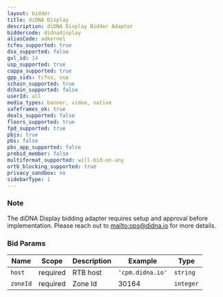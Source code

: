```yaml
---
layout: bidder
title: diDNA Display
description: diDNA Display Bidder Adaptor
biddercode: didnadisplay
aliasCode: adkernel
tcfeu_supported: true
dsa_supported: false
gvl_id: 14
usp_supported: true
coppa_supported: true
gpp_sids: tcfeu, usp
schain_supported: true
dchain_supported: false
userId: all
media_types: banner, video, native
safeframes_ok: true
deals_supported: false
floors_supported: true
fpd_supported: true
pbjs: true
pbs: false
pbs_app_supported: false
prebid_member: false
multiformat_supported: will-bid-on-any
ortb_blocking_supported: true
privacy_sandbox: no
sidebarType: 1
---
```


### Note

The diDNA Display bidding adapter requires setup and approval before implementation. Please reach out to [mailto:ops@didna.io](ops@didna.io) for more details.

### Bid Params


| Name     | Scope    | Description           | Example                   | Type     |
|----------|----------|-----------------------|---------------------------|----------|
| `host`   | required | RTB host | `'cpm.didna.io'` | `string` |
| `zoneId` | required | Zone Id           | 30164                 | `integer` |
